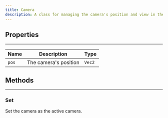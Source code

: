 ```yaml
---
title: Camera
description: A class for managing the camera's position and view in the scene.
---
```


## Properties
<hr style={{marginBottom: 0}} />

| Name | Description | Type |
| --- | --- | --- |
| `pos` | The camera's position | `Vec2` |

## Methods
---

### Set
<div className="api-card">

<ApiSig name="set" returns="None" />

Set the camera as the active camera.

</div>